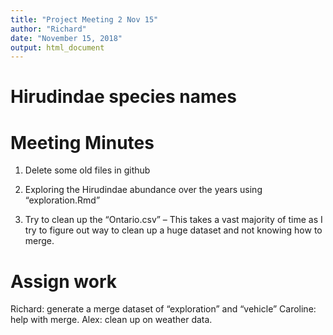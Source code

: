 ---
title: "Project Meeting 2 Nov 15"
author: "Richard"
date: "November 15, 2018"
output: html_document
---

# Hirudindae species names


# Meeting Minutes

1. Delete some old files in github

2. Exploring the Hirudindae abundance over the years using "exploration.Rmd"

3. Try to clean up the "Ontario.csv" -- This takes a vast majority of time as I try to figure out way to clean up a huge dataset and not knowing how to merge.

# Assign work

Richard: generate a merge dataset of "exploration" and "vehicle"
Caroline: help with merge.
Alex: clean up on weather data.
